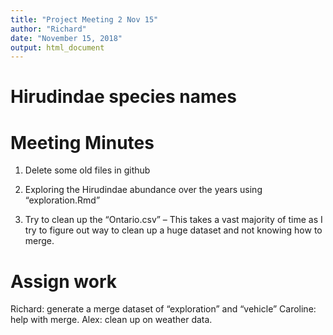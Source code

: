 ---
title: "Project Meeting 2 Nov 15"
author: "Richard"
date: "November 15, 2018"
output: html_document
---

# Hirudindae species names


# Meeting Minutes

1. Delete some old files in github

2. Exploring the Hirudindae abundance over the years using "exploration.Rmd"

3. Try to clean up the "Ontario.csv" -- This takes a vast majority of time as I try to figure out way to clean up a huge dataset and not knowing how to merge.

# Assign work

Richard: generate a merge dataset of "exploration" and "vehicle"
Caroline: help with merge.
Alex: clean up on weather data.
